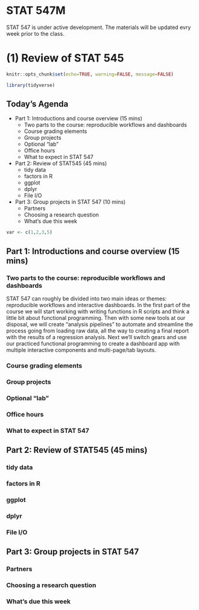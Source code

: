 # STAT 547M {-}

STAT 547 is under active development. The materials will be updated evry week prior to the class.

# (1) Review of STAT 545

```r
knitr::opts_chunk$set(echo=TRUE, warning=FALSE, message=FALSE)
```

```r
library(tidyverse)
```

## Today's Agenda

- Part 1: Introductions and course overview (15 mins)
  - Two parts to the course: reproducible workflows and dashboards
  - Course grading elements
  - Group projects
  - Optional "lab"
  - Office hours
  - What to expect in STAT 547
  
- Part 2: Review of STAT545 (45 mins)
  - tidy data
  - factors in R
  - ggplot
  - dplyr
  - File I/O

- Part 3: Group projects in STAT 547 (10 mins)
  - Partners
  - Choosing a research question
  - What's due this week
  
```r
var <- c(1,2,3,5)
```
  
## Part 1: Introductions and course overview (15 mins)

### Two parts to the course: reproducible workflows and dashboards

STAT 547 can roughly be divided into two main ideas or themes: reproducible workflows and interactive dashboards.
In the first part of the course we will start working with writing functions in R scripts and think a little bit about functional programming.
Then with some new tools at our disposal, we will create "analysis pipelines" to automate and streamline the process going from loading raw data, all the way to creating a final report with the results of a regression analysis.
Next we'll switch gears and use our practiced functional programming to create a dashboard app with multiple interactive components and multi-page/tab layouts.



### Course grading elements
### Group projects
### Optional "lab"
### Office hours
### What to expect in STAT 547

## Part 2: Review of STAT545 (45 mins)

### tidy data
### factors in R
### ggplot
### dplyr
### File I/O

## Part 3: Group projects in STAT 547

### Partners
### Choosing a research question
### What's due this week
  